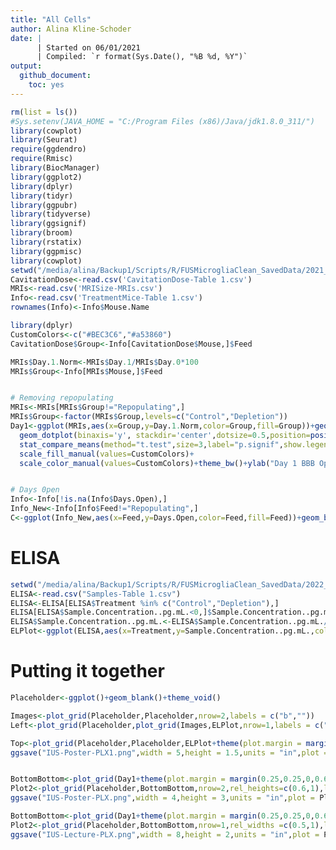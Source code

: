 ```yaml
---
title: "All Cells"
author: Alina Kline-Schoder
date: | 
      | Started on 06/01/2021
      | Compiled: `r format(Sys.Date(), "%B %d, %Y")`
output:
  github_document:
    toc: yes
---
```



```r
rm(list = ls())
#Sys.setenv(JAVA_HOME = "C:/Program Files (x86)/Java/jdk1.8.0_311/")
library(cowplot)
library(Seurat)
require(ggdendro)
require(Rmisc)
library(BiocManager)
library(ggplot2)
library(dplyr)
library(tidyr)
library(ggpubr)
library(tidyverse)
library(ggsignif)
library(broom)
library(rstatix)
library(ggpmisc)
library(cowplot)
setwd("/media/alina/Backup1/Scripts/R/FUSMicrogliaClean_SavedData/2021_12_PLXSonications/")
CavitationDose<-read.csv('CavitationDose-Table 1.csv')
MRIs<-read.csv('MRISize-MRIs.csv')
Info<-read.csv('TreatmentMice-Table 1.csv')
rownames(Info)<-Info$Mouse.Name
```

```r
library(dplyr)
CustomColors<-c("#BEC3C6","#a53860")
CavitationDose$Group<-Info[CavitationDose$Mouse,]$Feed

MRIs$Day.1.Norm<-MRIs$Day.1/MRIs$Day.0*100
MRIs$Group<-Info[MRIs$Mouse,]$Feed


# Removing repopulating
MRIs<-MRIs[MRIs$Group!="Repopulating",]
MRIs$Group<-factor(MRIs$Group,levels=c("Control","Depletion"))
Day1<-ggplot(MRIs,aes(x=Group,y=Day.1.Norm,color=Group,fill=Group))+geom_boxplot(color="black",aes(fill=Group),outlier.colour = NA,outlier.fill = NA)+
  geom_dotplot(binaxis='y', stackdir='center',dotsize=0.5,position=position_dodge(width=0.75),color="black")+
  stat_compare_means(method="t.test",size=3,label="p.signif",show.legend = FALSE,hide.ns = TRUE,label.y.npc = 0.9,label.x.npc = 0.4)+
  scale_fill_manual(values=CustomColors)+
  scale_color_manual(values=CustomColors)+theme_bw()+ylab("Day 1 BBB Opening Volume\n (% compared to Day 0)")+xlab("Treatment")+theme(legend.position = "none",axis.title = element_text(size=6),axis.text = element_text(size=6),plot.margin = margin(0.25,0.25,0.25,0.5,"cm"))+scale_y_continuous(limits=c(0,150),expand=c(0,0))


# Days 0pen
Info<-Info[!is.na(Info$Days.Open),]
Info_New<-Info[Info$Feed!="Repopulating",]
C<-ggplot(Info_New,aes(x=Feed,y=Days.Open,color=Feed,fill=Feed))+geom_boxplot(color="black",outlier.color = NA,outlier.fill = NA)+geom_dotplot(binaxis='y', stackdir='center',dotsize=0.5,position=position_dodge(width=0.75),color="black")+scale_fill_manual(values=CustomColors)+scale_color_manual(values=CustomColors)+theme_bw()+stat_compare_means(method="t.test",label="p.signif",label.x.npc = 0.4,label.y.npc = 0.9,size=3)+ylab("BBB Opening Duration (Days)")+theme(legend.position="none")+scale_y_continuous(limits = c(0,8),expand = c(0,0))+theme(axis.title= element_text(size=6),axis.text = element_text(size=6),plot.margin = margin(0.25,0.25,0.25,0.5,"cm"))+xlab("Treatment")
```

# ELISA
```r
setwd("/media/alina/Backup1/Scripts/R/FUSMicrogliaClean_SavedData/2022_0204_GFPElisa_Real")
ELISA<-read.csv("Samples-Table 1.csv")
ELISA<-ELISA[ELISA$Treatment %in% c("Control","Depletion"),]
ELISA[ELISA$Sample.Concentration..pg.mL.<0,]$Sample.Concentration..pg.mL.<-0
ELISA$Sample.Concentration..pg.mL.<-ELISA$Sample.Concentration..pg.mL./1000
ELPlot<-ggplot(ELISA,aes(x=Treatment,y=Sample.Concentration..pg.mL.,color=Treatment,fill=Treatment))+geom_boxplot(color="black",outlier.colour = NA,outlier.fill = NA)+geom_dotplot(binaxis='y', stackdir='center',dotsize=0.5,fill="black",color="black",outlier.colour = NA,outlier.fill = NA)+scale_fill_manual(values=CustomColors)+scale_color_manual(values=CustomColors)+theme_bw()+stat_compare_means(method="t.test",label="p.signif",label.x.npc = 0.4,label.y.npc = 0.85,size=3)+ylab("Cx3cr1 (ng/mL)")+theme(legend.position="none")+scale_y_continuous(expand = c(0,0))+theme(axis.title= element_text(size=6),axis.text = element_text(size=6),plot.margin = margin(0.5,0.5,0.5,0.5,"cm"))+xlab("Treatment")
```



# Putting it together
```r
Placeholder<-ggplot()+geom_blank()+theme_void()

Images<-plot_grid(Placeholder,Placeholder,nrow=2,labels = c("b",""))
Left<-plot_grid(Placeholder,plot_grid(Images,ELPlot,nrow=1,labels = c("","c"),rel_widths = c(1,1.5)),labels = c("a"),nrow=2,rel_heights = c(1,1.5))

Top<-plot_grid(Placeholder,Placeholder,ELPlot+theme(plot.margin = margin(0.25,0.25,0.25,0.25,"cm")),nrow=1,labels=c("a","b","c"),rel_widths = c(0.75,0.75,1))
ggsave("IUS-Poster-PLX1.png",width = 5,height = 1.5,units = "in",plot = Top,bg = "white")


BottomBottom<-plot_grid(Day1+theme(plot.margin = margin(0.25,0.25,0,0.65,"cm")),C+theme(plot.margin = margin(0.25,0.25,0,0.65,"cm")),nrow=1,labels = c("b","c"))
Plot2<-plot_grid(Placeholder,BottomBottom,nrow=2,rel_heights=c(0.6,1),labels=c("a",""))
ggsave("IUS-Poster-PLX.png",width = 4,height = 3,units = "in",plot = Plot2,bg = "white")
```

```r
BottomBottom<-plot_grid(Day1+theme(plot.margin = margin(0.25,0.25,0,0.65,"cm")),C+theme(plot.margin = margin(0.25,0.25,0,0.65,"cm")),nrow=1,labels = c("b","c"))
Plot2<-plot_grid(Placeholder,BottomBottom,nrow=1,rel_widths =c(0.5,1),labels=c("a",""))
ggsave("IUS-Lecture-PLX.png",width = 8,height = 2,units = "in",plot = Plot2,bg = "white")
```


